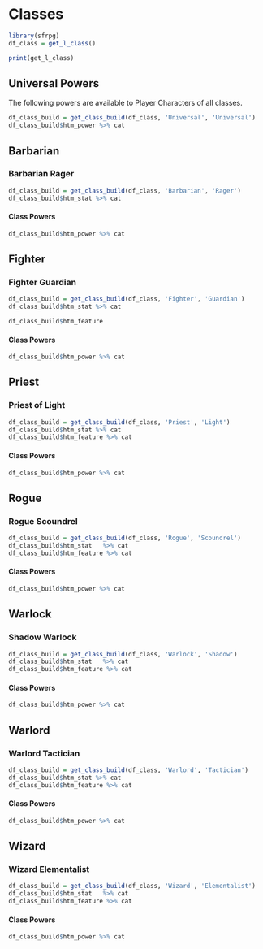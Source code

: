 # Classes


```r
library(sfrpg)
df_class = get_l_class()

print(get_l_class)

```


## Universal Powers
The following powers are available to Player Characters of all classes.

```r
df_class_build = get_class_build(df_class, 'Universal', 'Universal') 
df_class_build$htm_power %>% cat
```

## Barbarian{.newPage}
### Barbarian Rager
```r
df_class_build = get_class_build(df_class, 'Barbarian', 'Rager')
df_class_build$htm_stat %>% cat
```
#### Class Powers{.newPage}
```r
df_class_build$htm_power %>% cat
```

## Fighter{.newPage}
### Fighter Guardian
```r
df_class_build = get_class_build(df_class, 'Fighter', 'Guardian')
df_class_build$htm_stat %>% cat

df_class_build$htm_feature
```
#### Class Powers{.newPage}
```r
df_class_build$htm_power %>% cat
```

## Priest{.newPage}
### Priest of Light
```r
df_class_build = get_class_build(df_class, 'Priest', 'Light')
df_class_build$htm_stat %>% cat
df_class_build$htm_feature %>% cat
```

#### Class Powers{.newPage}
```r
df_class_build$htm_power %>% cat
```

## Rogue{.newPage}
### Rogue Scoundrel
```r
df_class_build = get_class_build(df_class, 'Rogue', 'Scoundrel')
df_class_build$htm_stat   %>% cat
df_class_build$htm_feature %>% cat
```
#### Class Powers{.newPage}
```r
df_class_build$htm_power %>% cat
```

## Warlock{.newPage}
### Shadow Warlock
```r
df_class_build = get_class_build(df_class, 'Warlock', 'Shadow')
df_class_build$htm_stat   %>% cat
df_class_build$htm_feature %>% cat
```
#### Class Powers{.newPage}
```r
df_class_build$htm_power %>% cat
```

## Warlord{.newPage}
### Warlord Tactician
```r
df_class_build = get_class_build(df_class, 'Warlord', 'Tactician')
df_class_build$htm_stat %>% cat
df_class_build$htm_feature %>% cat
```
#### Class Powers{.newPage}
```r
df_class_build$htm_power %>% cat
```

## Wizard{.newPage}
### Wizard Elementalist
```r
df_class_build = get_class_build(df_class, 'Wizard', 'Elementalist')
df_class_build$htm_stat   %>% cat
df_class_build$htm_feature %>% cat
```
#### Class Powers{.newPage}
```r
df_class_build$htm_power %>% cat
```
